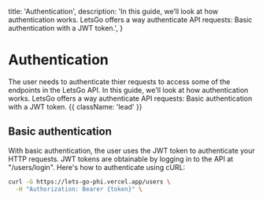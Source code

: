   title: 'Authentication',
  description:
    'In this guide, we’ll look at how authentication works. LetsGo offers a way authenticate API requests: Basic authentication with a JWT token.',
}

# Authentication

The user needs to authenticate thier requests to access some of the endpoints in the LetsGo API. In this guide, we'll look at how authentication works. LetsGo offers a way authenticate API requests: Basic authentication with a JWT token. {{ className: 'lead' }}

## Basic authentication

With basic authentication, the user uses the JWT token to authenticate your HTTP requests. JWT tokens are obtainable by logging in to the API at "/users/login". Here's how to authenticate using cURL:

```bash {{ title: 'Example request with basic auth' }}
curl -G https://lets-go-phi.vercel.app/users \
  -H "Authorization: Bearer {token}" \
```